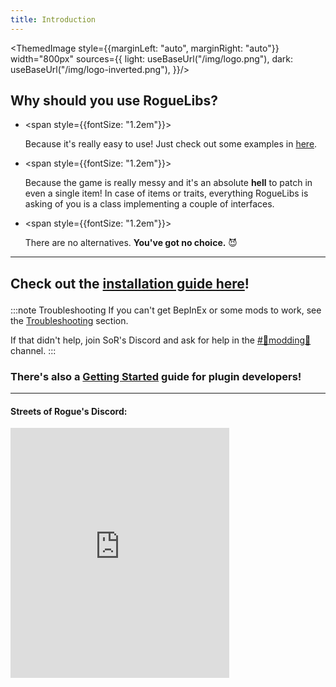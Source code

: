 ```yaml
---
title: Introduction
---
```


<ThemedImage style={{marginLeft: "auto", marginRight: "auto"}} width="800px" sources={{
  light: useBaseUrl("/img/logo.png"),
  dark: useBaseUrl("/img/logo-inverted.png"),
}}/>

## Why should you use RogueLibs?

- <span style={{fontSize: "1.2em"}}>
  
  Because it's really easy to use! Just check out some examples in [here](https://github.com/SugarBarrel/RogueLibs/tree/main/RogueLibsCore.Test/Tests).
  
  </span>

- <span style={{fontSize: "1.2em"}}>
  
  Because the game is really messy and it's an absolute **hell** to patch in even a single item! In case of items or traits, everything RogueLibs is asking of you is a class implementing a couple of interfaces.

  </span>

- <span style={{fontSize: "1.2em"}}>
  
  There are no alternatives. **You've got no choice.** 😈
  
  </span>

---

<h2>

Check out the [installation guide here](user/installation)!

</h2>

:::note Troubleshooting
If you can't get BepInEx or some mods to work, see the [Troubleshooting](./user/troubleshooting) section.

If that didn't help, join SoR's Discord and ask for help in the [#💬modding🔧](https://discord.gg/m3zuHSwQw2) channel.
:::

<h3>

There's also a [Getting Started](dev/getting-started) guide for plugin developers!

</h3>

---

<h4>Streets of Rogue's Discord:</h4>

<iframe src="https://discord.com/widget?id=187414758536773632&theme=dark" width="350" height="400" allowtransparency="true" frameborder="0" sandbox="allow-popups allow-popups-to-escape-sandbox allow-same-origin allow-scripts"/>

